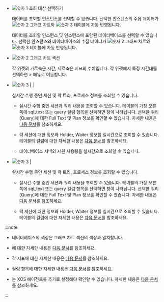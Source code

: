 * ![숫자 1](/img/number-01.png) 조회 대상 선택하기

  <InDoc product='cubrid'>
  
  데이터를 조회할 인스턴스를 선택할 수 있습니다. 선택한 인스턴스의 수집 데이터가 ![숫자 2](/img/number-02.png) 그래프 차트와 ![숫자 3](/img/number-03.png) <Cmdname sid="active_sessions" className="uitext" /> 테이블에 자동 반영됩니다.
  
  </InDoc>

  <InDoc product='oracle-v1,mssql,mssql-v1,tibero'>
  
  데이터를 조회할 인스턴스 및 인스턴스에 포함된 데이터베이스를 선택할 수 있습니다. 선택한 인스턴스와 데이터베이스의 수집 데이터가 ![숫자 2](/img/number-02.png) 그래프 차트와 ![숫자 3](/img/number-03.png) <Cmdname sid="active_sessions" className="uitext" /> 테이블에 자동 반영됩니다.

  </InDoc>


* ![숫자 2](/img/number-02.png) 그래프 차트 섹션

  각 위젯의 가로축은 시간, 세로축은 지표의 수치입니다. 각 위젯에서 특정 시간대를 선택하면 <Cmdname sid="side_analysis" className="uitext" /> &gt; <Cmdname sid="side_dbTrend" className="uitext" /> 메뉴로 이동합니다.

<Xclude product="mssql,mssql-v1">

* ![숫자 3](/img/number-03.png) <Cmdname sid="active_sessions" className="uitext" /> | <Cmdname sid="lock_tree" className="uitext" /> | <Cmdname sid="process_info" className="uitext" />

  실시간 수행 중인 세션 및 락 트리, 프로세스 정보를 조회할 수 있습니다.

  * <Cmdname sid="active_sessions" className="uitext" />

    실시간 수행 중인 세션과 쿼리 내용을 조회할 수 있습니다. 테이블의 가장 오른쪽에 <UI>sql_text</UI> 또는 <UI>query</UI> 컬럼 항목을 선택하면 <Cmdname sid="TTL06224" className="uitext" /> 창이 나타납니다. 선택한 쿼리(Query)에 대한 Full Text 및 Plan 정보를 확인할 수 있습니다. 자세한 내용은 [다음 문서](#query-details)를 참조하세요.

  * <Cmdname sid="lock_tree" className="uitext" />

    락 세션에 대한 정보와 Holder, Waiter 정보를 실시간으로 조회할 수 있습니다. 테이블의 컬럼에 대한 자세한 내용은 [다음 문서](#column-info)를 참조하세요.

  * <Cmdname sid="process_info" className="uitext" />

    데이터베이스 서버의 자원 사용량을 실시간으로 조회할 수 있습니다.

</Xclude>

<InDoc product="mssql,mssql-v1">

* ![숫자 3](/img/number-03.png) <Cmdname sid="active_sessions" className="uitext" /> | <Cmdname sid="lock_tree" className="uitext" />

  실시간 수행 중인 세션 및 락 트리, 프로세스 정보를 조회할 수 있습니다.

  * <Cmdname sid="active_sessions" className="uitext" />

    실시간 수행 중인 세션과 쿼리 내용을 조회할 수 있습니다. 테이블의 가장 오른쪽에 <UI>sql_text</UI> 또는 <UI>query</UI> 컬럼 항목을 선택하면 <Cmdname sid="TTL06224" className="uitext" /> 창이 나타납니다. 선택한 쿼리(Query)에 대한 Full Text 및 Plan 정보를 확인할 수 있습니다. 자세한 내용은 [다음 문서](#query-details)를 참조하세요.

  * <Cmdname sid="lock_tree" className="uitext" />

    락 세션에 대한 정보와 Holder, Waiter 정보를 실시간으로 조회할 수 있습니다. 테이블의 컬럼에 대한 자세한 내용은 [다음 문서](#column-info)를 참조하세요.

</InDoc>

:::note

* 데이터베이스의 색상은 그래프 차트 섹션의 색상과 일치합니다.

* <Cmdname sid="side_dbTrend" className="uitext" />에 대한 자세한 내용은 [다음 문서](analysis-count-trend)를 참조하세요.

* 각 지표에 대한 자세한 내용은 [다음 문서](metrics-data-list)를 참조하세요. 

* 컬럼 항목에 대한 자세한 내용은 [다음 문서](#column-info)를 참조하세요.

<Xclude product="mssql,mssql-v1">

* <Cmdname sid="process_info" className="uitext" />는 XOS 에이전트를 추가로 설정해야 확인할 수 있습니다. 자세한 내용은 [다음 문서](install-agent#apply-xos-agent)를 참조하세요.

</Xclude>

:::